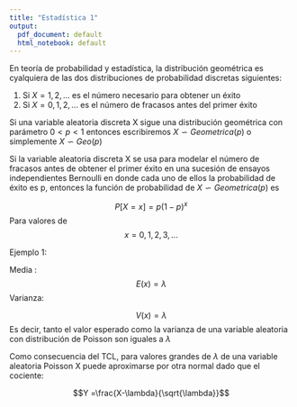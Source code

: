 ```yaml
---
title: "Estadística 1"
output:
  pdf_document: default
  html_notebook: default
---
```


\textbf{DISTRIBUCIONES DE PROBABILIDAD}

\text{Distribución geométrica}

En teoría de probabilidad y estadística, la distribución geométrica es cyalquiera de las dos distribuciones de probabilidad discretas siguientes: 

1. Si $X = {1,2, ... }$ es el número necesario para obtener un éxito 
2. Si $X = {0,1,2, ... }$ es el número de fracasos antes del primer éxito 

\textbf{ Notación: }

Si una variable aleatoria discreta X sigue una distribución geométrica con parámetro  $0 < p <1$ entonces escribiremos $X\backsim Geometrica(p)$  o simplemente $X\backsim Geo(p)$ 

\textbf{ Función de probabilidad: }

Si la variable aleatoria discreta X se usa para modelar el número de fracasos antes de obtener el primer éxito en una sucesión de ensayos independientes Bernoulli en donde cada uno de ellos la probabilidad de éxito es p, entonces la función de probabilidad de $X \backsim Geometrica(p)$ es 

$$P[X = x] = p (1-p)^x$$ 
Para valores de $$x = 0,1,2,3, ...$$ 


Ejemplo 1: 




\textbf{Distribución Poisson }

Media : 
$$E(x) = \lambda$$ 
Varianza: 

$$V(x) = \lambda$$ 
Es decir, tanto el valor esperado como la varianza de una variable aleatoria con distribución de Poisson son iguales a $\lambda$


\textbf{Aproximación a una normal o estandarización }

Como consecuencia del TCL, para valores grandes de $\lambda$ de una variable aleatoria Poisson X puede aproximarse por otra normal dado que el cociente: 

$$Y =\frac{X-\lambda}{\sqrt{\lambda}}$$ 



